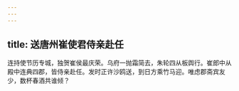 ```yaml
---
---
---
```

title: 送唐州崔使君侍亲赴任
---



连持使节历专城，独贺崔侯最庆荣。乌府一抛霜简去，朱轮四从板舆行。崔郎中从殿中连典四郡，皆侍亲赴任。发时正许沙鸥送，到日方乘竹马迎。唯虑郡斋宾友少，数杯春酒共谁倾？